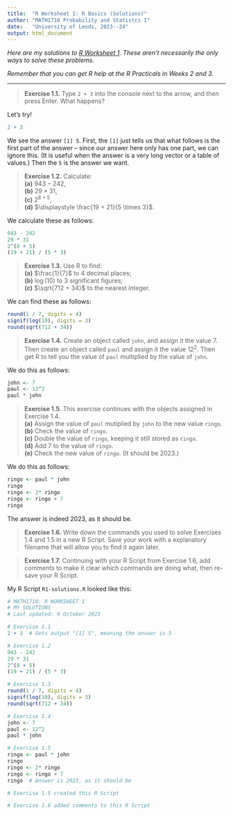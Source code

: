 ```yaml
---
title:  "R Worksheet 1: R Basics (Solutions)"
author: "MATH1710 Probability and Statistcs I"
date:   "University of Leeds, 2023--24"
output: html_document
---
```


*Here are my solutions to [R Worksheet 1](R1.html). These aren't necessarily the only ways to solve these problems.*

*Remember that you can get R help at the R Practicals in Weeks 2 and 3.*

---

> **Exercise 1.1.** Type `2 + 3` into the console next to the arrow, and then press Enter. What happens?

Let's try!

```r
2 + 3
```

We see the answer `[1] 5`. First, the `[1]` just tells us that what follows is the first part of the answer -- since our answer here only has one part, we can ignore this. (It is useful when the answer is a very long vector or a table of values.) Then the `5` is the answer we want.

> **Exercise 1.2.** Calculate:\
**(a)** $943 - 242$,\
**(b)** $29 \times 31$,\
**(c)** $2^{8+5}$,\
**(d)** $\displaystyle \frac{19 + 21}{5 \times 3}$.

We calculate these as follows:

```r
943 - 242
29 * 31
2^(8 + 5)
(19 + 21) / (5 * 3)
```

> **Exercise 1.3.** Use R to find:\
**(a)** $\frac{1}{7}$ to 4 decimal places;\
**(b)** $\log(10)$ to 3 significant figures;\
**(c)** $\sqrt{712 + 34}$ to the nearest integer.

We can find these as follows:

```r
round(1 / 7, digits = 4)
signif(log(10), digits = 3)
round(sqrt(712 + 34))
```

> **Exercise 1.4.** Create an object called `john`, and assign it the value 7. Then create an object called `paul` and assign it the value $12^2$. Then get R to tell you the value of `paul` multiplied by the value of `john`.

We do this as follows:

```r
john <- 7
paul <- 12^2
paul * john
```

> **Exercise 1.5**. This exercise continues with the objects assigned in Exercise 1.4.\
**(a)** Assign the value of `paul` mutiplied by `john` to the new value `ringo`.\
**(b)** Check the value of `ringo`.\
**(c)** Double the value of `ringo`, keeping it still stored as `ringo`.\
**(d)** Add 7 to the value of `ringo`.\
**(e)** Check the new value of `ringo`. (It should be 2023.)

We do this as follows:

```r
ringo <- paul * john
ringo
ringo <- 2* ringo
ringo <- ringo + 7
ringo
```

The answer is indeed 2023, as it should be.

> **Exercise 1.6.** Write down the commands you used to solve Exercises 1.4 and 1.5 in a new R Script. Save your work with a explanatory filename that will allow you to find it again later.

> **Exercise 1.7.** Continuing with your R Script from Exercise 1.6, add comments to make it clear which commands are doing what, then re-save your R Script.

My R Script `R1-solutions.R` looked like this:

```r
# MATH1710: R WORKSHEET 1
# MY SOLUTIONS
# Last updated: 9 October 2023

# Exercise 1.1
2 + 3  # Gets output "[1] 5", meaning the answer is 5

# Exercise 1.2
943 - 242
29 * 31
2^(8 + 5)
(19 + 21) / (5 * 3)

# Exercise 1.3
round(1 / 7, digits = 4)
signif(log(10), digits = 3)
round(sqrt(712 + 34))

# Exercise 1.4
john <- 7
paul <- 12^2
paul * john

# Exercise 1.5
ringo <- paul * john
ringo
ringo <- 2* ringo
ringo <- ringo + 7
ringo  # Answer is 2023, as it should be

# Exercise 1.5 created this R Script

# Exercise 1.6 added comments to this R Script
```